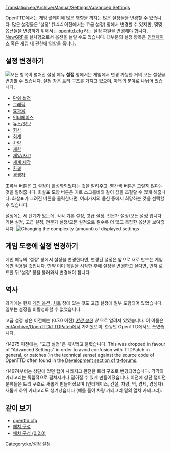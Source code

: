 [[Translation:en/Archive/Manual/Settings/Advanced Settings]]
{{ko/Manual/목차}}

{{ko/번역|origin=en/Archive/Manual/Settings/Advanced Settings|from=en|to=ko|Percentage=60}}
OpenTTD에서는 게임 플레이에 많은 영향을 끼치는 많은 설정들을 변경할 수 있습니다. 많은 설정들은 '설정' (1.4.4 이전에서는 고급 설정) 창에서 변경할 수 있지만, 몇몇 옵션들을 변경하기 위해서는 [[ko/Openttd.cfg|openttd.cfg]] 라는 설정 파일을 변경해야 합니다. [[ko/NewGRF|NewGRF]]를 설치함으로서 옵션을 늘릴 수도 있습니다. 대부분의 설정 항목은 [[ko/Manual/게임 인터페이스|인터페이스]] 혹은 게임 내 권한에 영향을 줍니다.

==설정 변경하기==
[[File:ko/Archive/Manual/Settings/Advanced options full.png|thumb|right|모든 항목이 펼쳐진 설정 메뉴]]
{{ko/Archive/Manual/Settings/설정}}
'''설정''' 창에서는 게임에서 변경 가능한 거의 모든 설정을 변경할 수 있습니다. 설정 창은 트리 구조를 가지고 있으며, 아래의 분야로 나뉘어 있습니다.

* [[ko/Archive/Unmapped/설정/단위 설정|단위 설정]]
* [[ko/Archive/Unmapped/설정/그래픽|그래픽]]
* [[ko/Archive/Unmapped/설정/효과음|효과음]]
* [[ko/설정/인터페이스|인터페이스]]
* [[ko/설정/뉴스정보|뉴스/정보]]
* [[ko/설정/회사|회사]]
* [[ko/설정/회계|회계]]
* [[ko/설정/차량|차량]]
* [[ko/설정/제한|제한]]
* [[ko/설정/재앙사고|재앙/사고]]
* [[ko/설정/세계 제작|세계 제작]]
* [[ko/설정/환경|환경]]
* [[ko/설정/경쟁자|경쟁자]]

초록색 버튼은 그 설정이 활성화되었다는 것을 알려주고, 빨간색 버튼은 그렇지 않다는 것을 알려줍니다. 화살표 모양 버튼은 가로 스크롤바와 같이 값을 조절할 수 있게 해줍니다.  화살표가 그려진 버튼을 클릭한다면, 여러가지의 옵션 중에서 희망하는 것을 선택할 수 있습니다.

설정에는 세 단계가 있는데, 각각 기본 설정, 고급 설정, 전문가 설정/모든 설정 입니다. 기본 설정, 고급 설정, 전문가 설정/모든 설정으로 갈수록 더 많고 복잡한 옵션을 보여줍니다.
[[File:ko/Archive/Manual/Settings/Settings select.png|Changing the complexity (amount) of displayed settings]]

== 게임 도중에 설정 변경하기 ==
메인 메뉴의 '설정' 창에서 설정을 변경한다면, 변경된 설정은 앞으로 새로 만드는 게임에만 적용될 것입니다. 만약 이미 게임을 시작한 후에 설정을 변경하고 싶다면, 먼저 로드한 뒤 '설정' 창을 불러와서 변경해야 합니다.

== 역사 ==
과거에는 현재 [[ko/게임 옵션 창|게임 옵션]], [[ko/치트|치트]] 창에 있는 것도 고급 설정에 일부 포함되어 있었습니다. 일부는 설정을 비활성화할 수 없었습니다.

고급 설정 창은 이전에는 (0.7.0 이전) ''[[ko/환경 설정|환경 설정]] 창'' 으로 알려져 있었습니다. 이 이름은 [[en/Archive/OpenTTD/TTDPatch]]에서 가져왔으며, 한동안 OpenTTD에서도 쓰였습니다.

r14275 이전에는, "고급 설정"은 ''패치''라고 불렸습니다.  This was dropped in favour of "Advanced Settings" in order to avoid confusion with TTDPatch in general, or patches (in the technical sense) against the source code of OpenTTD often found in the [http://www.tt-forums.net/viewforum.php?f=33 Development section of tt-forums].

r14974부터는 상단에 있던 탭이 사라지고 완전한 트리 구조로 변경되었습니다. 각각의 카테고리는 독립적으로 펼쳐지거나 접혀질 수 있게 만들어졌습니다. 이전에 상단 탭이던 분류들은 트리 구조로 새롭게 만들어졌으며 (인터페이스, 건설, 차량, 역, 경제, 경쟁자) 새롭게 하위 카테고리도 생겨났습니다 (예를 들어 차량 카테고리 밑의 열차 카테고리).

==같이 보기==
*[[ko/Openttd.cfg|openttd.cfg]]
*[[ko/패치 구성|패치 구성]]
*[[ko/패치 구성 (0.2.0)|패치 구성 (0.2.0)]]

[[Category:ko/설정]][[Category:ko/한국어 문서|설정]]